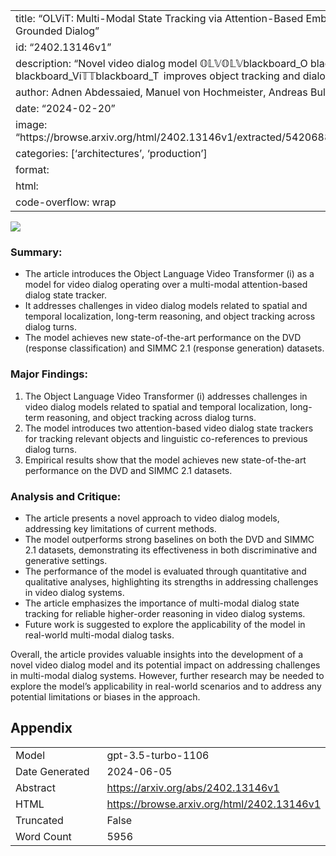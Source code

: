 
---
title: "OLViT: Multi-Modal State Tracking via Attention-Based Embeddings for Video-Grounded Dialog"
id: "2402.13146v1"
description: "Novel video dialog model 𝕆⁢𝕃⁢𝕍𝕆𝕃𝕍blackboard_O blackboard_L blackboard_Vi𝕋𝕋blackboard_T  improves object tracking and dialog state tracking."
author: Adnen Abdessaied, Manuel von Hochmeister, Andreas Bulling
date: "2024-02-20"
image: "https://browse.arxiv.org/html/2402.13146v1/extracted/5420688/figures/website.png"
categories: ['architectures', 'production']
format:
  html:
    code-overflow: wrap
---

![](https://browse.arxiv.org/html/2402.13146v1/extracted/5420688/figures/website.png)

### **Summary:**
- The article introduces the Object Language Video Transformer (i) as a model for video dialog operating over a multi-modal attention-based dialog state tracker.
- It addresses challenges in video dialog models related to spatial and temporal localization, long-term reasoning, and object tracking across dialog turns.
- The model achieves new state-of-the-art performance on the DVD (response classification) and SIMMC 2.1 (response generation) datasets.

### **Major Findings:**
1. The Object Language Video Transformer (i) addresses challenges in video dialog models related to spatial and temporal localization, long-term reasoning, and object tracking across dialog turns.
2. The model introduces two attention-based video dialog state trackers for tracking relevant objects and linguistic co-references to previous dialog turns.
3. Empirical results show that the model achieves new state-of-the-art performance on the DVD and SIMMC 2.1 datasets.

### **Analysis and Critique:**
- The article presents a novel approach to video dialog models, addressing key limitations of current methods.
- The model outperforms strong baselines on both the DVD and SIMMC 2.1 datasets, demonstrating its effectiveness in both discriminative and generative settings.
- The performance of the model is evaluated through quantitative and qualitative analyses, highlighting its strengths in addressing challenges in video dialog systems.
- The article emphasizes the importance of multi-modal dialog state tracking for reliable higher-order reasoning in video dialog systems.
- Future work is suggested to explore the applicability of the model in real-world multi-modal dialog tasks.

Overall, the article provides valuable insights into the development of a novel video dialog model and its potential impact on addressing challenges in multi-modal dialog systems. However, further research may be needed to explore the model's applicability in real-world scenarios and to address any potential limitations or biases in the approach.

## Appendix

|          |          |
|----------|----------|
| Model     | gpt-3.5-turbo-1106       |
| Date Generated     | 2024-06-05       |
| Abstract | [https://arxiv.org/abs/2402.13146v1](https://arxiv.org/abs/2402.13146v1)        |
| HTML     | [https://browse.arxiv.org/html/2402.13146v1](https://browse.arxiv.org/html/2402.13146v1)       |
| Truncated       | False       |
| Word Count       | 5956       |